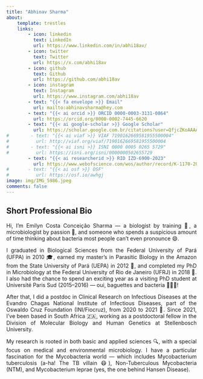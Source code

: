 ```yaml
---
title: "Abhinav Sharma"
about:
    template: trestles
    links:
        - icon: linkedin
          text: LinkedIn
          url: https://www.linkedin.com/in/abhi18av/
        - icon: twitter
          text: Twitter
          url: https://x.com/abhi18av
        - icon: github
          text: Github
          url: https://github.com/abhi18av
        - icon: instagram
          text: Instagram
          url: https://www.instagram.com/abhi18av
        - text: "{{< fa envelope >}} Email"
          url: mailto:abhinavsharma@hey.com
        - text: "{{< ai orcid >}} ORCID 0000-0003-3131-0864"
          url: https://orcid.org/0000-0002-7445-6620
        - text: "{{< ai google-scholar >}} Google Scholar"
          url: https://scholar.google.com.br/citations?user=QfjcZKoAAAAJ&hl=pt-BR
#        - text: "{{< ai viaf >}} VIAF 7190162669581955500004"
#          url: http://viaf.org/viaf/7190162669581955500004
#        - text: "{{< ai isni >}} ISNI 0000 0005 0265 5729"
#          url: https://isni.org/isni/0000000502655729
        - text: "{{< ai researcherid >}} RID IZD-6900-2023"
          url: https://www.webofscience.com/wos/author/record/K-1170-2015
#       - text: "{{< ai osf >}} OSF"
#          url: https://osf.io/awhgj
image: img/IMG_5986.jpeg
comments: false
---
```


<script type='application/ld+json'>
{"@context":"http://www.schema.org","@type":"person","name":"Abhinav Sharma","jobTitle":"Director of Biomedical AI/ML","height":"74 inches","gender":"male","description":"Abhinav Sharma is a computational epidemiologist and data scientist working at the intersection of AI/ML, computational dynamics and public health. He is the author of Computational Modeling of Infectious Disease and a number of research papers.","url":"https://chrisvoncsefalvay.com","image":"https://chrisvoncsefalvay.com/img/IMG_5986.jpeg","address":{"@type":"PostalAddress","addressLocality":"Denver","addressRegion":"CO","postalCode":"80204","addressCountry":"United States"},"alumniOf":[{"@type":"CollegeOrUniversity","name":"University of Oxford","sameAs":"https://en.wikipedia.org/wiki/University_of_Oxford"},{"@type":"CollegeOrUniversity","name":"Cardiff University","sameAs":"https://en.wikipedia.org/wiki/Cardiff_University"}],"worksFor":[{"@type":"Organization","name":"HCLTech"}],"birthDate":"1986-07-15","birthPlace":"Budapest, Hungary","memberOf":[{"@type":"Organization","name":"Royal Society for Public Health"},{"@type":"Organization","name":"TOPRA"},{"@type":"Organization","name":"IEEE"}],"nationality":[{"@type":"Country","name":"United Kingdom"},{"@type":"Country","name":"Hungary"}]}
</script>

<div style="text-align: justify">

## Short Professional Bio

Hi, I’m Emilyn Costa Conceição Sharma — a biologist by training 🧬, a microbiologist by passion 🔬, and someone who spends a suspicious amount of time thinking about bacteria most people can’t even pronounce 😄.

I graduated in Biological Sciences from the Federal University of Pará (UFPA) in 2010 🎓, earned my master’s in Parasitic Biology in the Amazon from the State University of Pará (UEPA) in 2012 🦠, and completed my PhD in Microbiology at the Federal University of Rio de Janeiro (UFRJ) in 2018 📘. I also had the chance to spend an exciting year as a visiting PhD student at Université Paris Sud (2015–2016) — oui, baguettes and bacteria 🥖🇫🇷!

After that, I did a postdoc in Clinical Research on Infectious Diseases at the Evandro Chagas National Institute of Infectious Diseases, part of the Oswaldo Cruz Foundation (INI/Fiocruz), from 2020 to 2021 🧪. Since 2021, I’ve been based in South Africa 🇿🇦, working as a postdoctoral fellow in the Division of Molecular Biology and Human Genetics at Stellenbosch University.

My research is rooted in both basic and applied sciences 🔍, with a special focus on medical and environmental microbiology. I have a particular fascination for the Mycobacteria world — which includes Mycobacterium tuberculosis (a-ha! The TB villain 😷), Non-Tuberculous Mycobacteria (NTM), and Mycobacterium leprae (yes, the one behind Hansen Disease).

